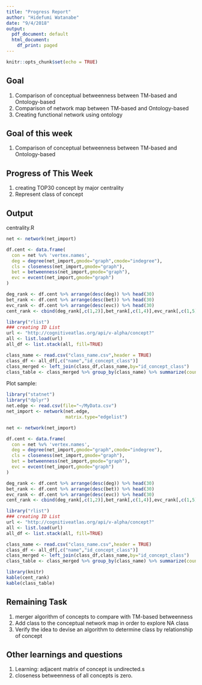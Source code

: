 ```yaml
---
title: "Progress Report"
author: "Hidefumi Watanabe"
date: "9/4/2018"
output:
  pdf_document: default
  html_document:
    df_print: paged
---
```

```r
knitr::opts_chunk$set(echo = TRUE)
```

## Goal
1. Comparison of conceptual betweenness between TM-based and Ontology-based
2. Comparison of network map between TM-based and Ontology-based
3. Creating functional network using ontology

## Goal of this week
1. Comparison of conceptual betweenness between TM-based and Ontology-based

## Progress of This Week
1. creating TOP30 concept by major centrality
2. Represent class of concept

## Output
centrality.R

```r
net <- network(net_import)

df.cent <- data.frame(
  con = net %v% 'vertex.names',
  deg = degree(net_import,gmode="graph",cmode="indegree"),
  cls = closeness(net_import,gmode="graph"),
  bet = betweenness(net_import,gmode="graph"),
  evc = evcent(net_import,gmode="graph")
)

deg_rank <- df.cent %>% arrange(desc(deg)) %>% head(30)
bet_rank <- df.cent %>% arrange(desc(bet)) %>% head(30)
evc_rank <- df.cent %>% arrange(desc(evc)) %>% head(30)
cent_rank <- cbind(deg_rank[,c(1,2)],bet_rank[,c(1,4)],evc_rank[,c(1,5)])

library("rlist")
### creating ID List
url <- "http://cognitiveatlas.org/api/v-alpha/concept?"
all <- list.load(url)
all_df <- list.stack(all, fill=TRUE)

class_name <- read.csv("class_name.csv",header = TRUE)
class_df <- all_df[,c("name","id_concept_class")]
class_merged <- left_join(class_df,class_name,by="id_concept_class")
class_table <- class_merged %>% group_by(class_name) %>% summarize(count = n()) %>% arrange(desc(count))
```


Plot sample:
```r
library("statnet")
library("dplyr")
net.edge <- read.csv(file="~/MyData.csv")
net_import <- network(net.edge,
                      matrix.type="edgelist")

net <- network(net_import)

df.cent <- data.frame(
  con = net %v% 'vertex.names',
  deg = degree(net_import,gmode="graph",cmode="indegree"),
  cls = closeness(net_import,gmode="graph"),
  bet = betweenness(net_import,gmode="graph"),
  evc = evcent(net_import,gmode="graph")
)

deg_rank <- df.cent %>% arrange(desc(deg)) %>% head(30)
bet_rank <- df.cent %>% arrange(desc(bet)) %>% head(30)
evc_rank <- df.cent %>% arrange(desc(evc)) %>% head(30)
cent_rank <- cbind(deg_rank[,c(1,2)],bet_rank[,c(1,4)],evc_rank[,c(1,5)])

library("rlist")
### creating ID List
url <- "http://cognitiveatlas.org/api/v-alpha/concept?"
all <- list.load(url)
all_df <- list.stack(all, fill=TRUE)

class_name <- read.csv("class_name.csv",header = TRUE)
class_df <- all_df[,c("name","id_concept_class")]
class_merged <- left_join(class_df,class_name,by="id_concept_class")
class_table <- class_merged %>% group_by(class_name) %>% summarize(count = n()) %>% arrange(desc(count))

library(knitr)
kable(cent_rank)
kable(class_table)

```

## Remaining Task
1. merger algorithm of concepts to compare with TM-based betweenness
2. Add class to the conceptual network map in order to explore NA class
3. Verify the idea to devise an algorithm to determine class by relationship of concept

## Other learnings and questions
1. Learning: adjacent matrix of concept is undirected.s
2. closeness betweenness of all concepts is zero. 

